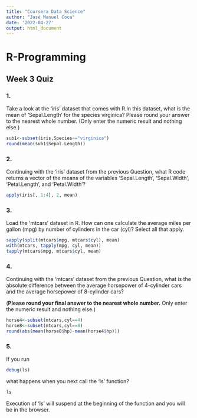 ---
title: "Coursera Data Science"
author: "José Manuel Coca"
date: '2022-04-27'
output: html_document
---

# R-Programming
## Week 3 Quiz

### 1. 
Take a look at the 'iris' dataset that comes with R.In this dataset, what is the mean of 'Sepal.Length' for the species virginica? Please round your answer to the nearest whole number. (Only enter the numeric result and nothing else.)
```{r}
sub1<-subset(iris,Species=="virginica")
round(mean(sub1$Sepal.Length))
```
### 2.
Continuing with the 'iris' dataset from the previous Question, what R code returns a vector of the means of the variables 'Sepal.Length', 'Sepal.Width', 'Petal.Length', and 'Petal.Width'?
```{r}
apply(iris[, 1:4], 2, mean)
```
### 3.
Load the 'mtcars' dataset in R. How can one calculate the average miles per gallon (mpg) by number of cylinders in the car (cyl)? Select all that apply.
```{r}
sapply(split(mtcars$mpg, mtcars$cyl), mean)
with(mtcars, tapply(mpg, cyl, mean))
tapply(mtcars$mpg, mtcars$cyl, mean)
```
### 4.
Continuing with the 'mtcars' dataset from the previous Question, what is the absolute difference between the average horsepower of 4-cylinder cars and the average horsepower of 8-cylinder cars?

(**Please round your final answer to the nearest whole number.** Only enter the numeric result and nothing else.)
```{r}
horse4<-subset(mtcars,cyl==4)
horse8<-subset(mtcars,cyl==8)
round(abs(mean(horse8$hp)-mean(horse4$hp)))
```
### 5.
If you run
```{r}
debug(ls)
```
what happens when you next call the 'ls' function?
```{r}
ls
```
Execution of 'ls' will suspend at the beginning of the function and you will be in the browser.
